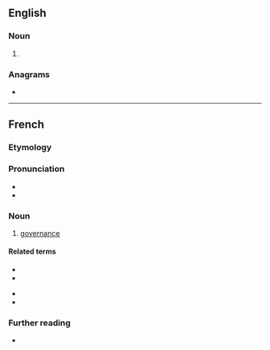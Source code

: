 ==English==

===Noun===
{{en-noun|~}}

# {{obsolete form of|governance|lang=en}}

===Anagrams===
* {{anagrams|en|governaunce}}

----

==French==

===Etymology===
{{rfe|lang=fr}}

===Pronunciation===
* {{IPA|/ɡu.vɛʁ.nɑ̃s/|lang=fr}}
* {{rhymes|ɑ̃s|lang=fr}}

===Noun===
{{fr-noun|f}}

# [[governance]]

====Related terms====
{{rel-top}}
* {{l|fr|gouvernant|gloss=governing}}
* {{l|fr|gouvernement|gloss=government}}
{{rel-mid}}
* {{l|fr|gouverner|gloss=to govern; to steer}}
* {{l|fr|gouverneur|gloss=governor}}
{{rel-bottom}}

===Further reading===
* {{R:TLFi}}